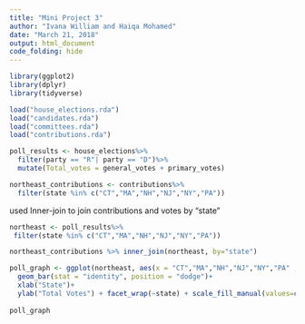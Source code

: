 ```yaml
---
title: "Mini Project 3"
author: "Ivana William and Haiqa Mohamed"
date: "March 21, 2018"
output: html_document
code_folding: hide
---
```


```r
library(ggplot2)
library(dplyr)
library(tidyverse)
```

```r
load("house_elections.rda")
load("candidates.rda")
load("committees.rda")
load("contributions.rda")
```

```r
poll_results <- house_elections%>%
  filter(party == "R"| party == "D")%>%
  mutate(Total_votes = general_votes + primary_votes) 
```
```r
northeast_contributions <- contributions%>%  
  filter(state %in% c("CT","MA","NH","NJ","NY","PA"))
```

used Inner-join to join contributions and votes by "state"
```r
northeast <- poll_results%>%
 filter(state %in% c("CT","MA","NH","NJ","NY","PA"))
```
```r
northeast_contributions %>% inner_join(northeast, by="state")
```


```r
poll_graph <- ggplot(northeast, aes(x = "CT","MA","NH","NJ","NY","PA" , y = Total_votes, fill = party)) +
  geom_bar(stat = "identity", position = "dodge")+
  xlab("State")+
  ylab("Total Votes") + facet_wrap(~state) + scale_fill_manual(values=c("BLUE", "RED")) 
  
poll_graph
```




